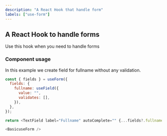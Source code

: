 ```yaml
---
description: "A React Hook that handle form"
labels: ["use-form"]
---
```



## A React Hook to handle forms

Use this hook when you need to handle forms

### Component usage

In this example we create field for fullname without any validation.

```js
const { fields } = useForm({
  fields: {
    fullname: useField({
      value: "",
      validates: [],
    }),
  },
});

return <TextField label="Fullname" autoComplete="" {...fields?.fullname} />;
```

```js live
<BasicuseForm />
```
